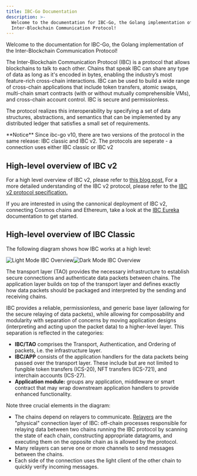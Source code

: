 ```yaml
---
title: IBC-Go Documentation
description: >-
  Welcome to the documentation for IBC-Go, the Golang implementation of the
  Inter-Blockchain Communication Protocol!
---
```


Welcome to the documentation for IBC-Go, the Golang implementation of the Inter-Blockchain Communication Protocol!

The Inter-Blockchain Communication Protocol (IBC) is a protocol that allows blockchains to talk to each other. Chains that speak IBC can share any type of data as long as it's encoded in bytes, enabling the industry’s most feature-rich cross-chain interactions. IBC can be used to build a wide range of cross-chain applications that include token transfers, atomic swaps, multi-chain smart contracts (with or without mutually comprehensible VMs), and cross-chain account control. IBC is secure and permissionless.

The protocol realizes this interoperability by specifying a set of data structures, abstractions, and semantics that can be implemented by any distributed ledger that satisfies a small set of requirements.

<Note>
**Notice**
Since ibc-go v10, there are two versions of the protocol in the same release: IBC classic and IBC v2. The protocols are seperate - a connection uses either IBC classic or IBC v2
</Note>

## High-level overview of IBC v2

For a high level overview of IBC v2, please refer to [this blog post.](https://ibcprotocol.dev/blog/ibc-v2-announcement) For a more detailed understanding of the IBC v2 protocol, please refer to the [IBC v2 protocol specification.](https://github.com/cosmos/ibc/tree/main/spec/IBC_V2)

If you are interested in using the cannonical deployment of IBC v2, connecting Cosmos chains and Ethereum, take a look at the [IBC Eureka](https://docs.skip.build/go/eureka/eureka-overview) documentation to get started.

## High-level overview of IBC Classic

The following diagram shows how IBC works at a high level:

![Light Mode IBC Overview](./../images/./images/ibcoverview-light.svg#gh-light-mode-only)![Dark Mode IBC Overview](./../images/./images/ibcoverview-dark.svg#gh-dark-mode-only)

The transport layer (TAO) provides the necessary infrastructure to establish secure connections and authenticate data packets between chains. The application layer builds on top of the transport layer and defines exactly how data packets should be packaged and interpreted by the sending and receiving chains.

IBC provides a reliable, permissionless, and generic base layer (allowing for the secure relaying of data packets), while allowing for composability and modularity with separation of concerns by moving application designs (interpreting and acting upon the packet data) to a higher-level layer. This separation is reflected in the categories:

* **IBC/TAO** comprises the Transport, Authentication, and Ordering of packets, i.e. the infrastructure layer.
* **IBC/APP** consists of the application handlers for the data packets being passed over the transport layer. These include but are not limited to fungible token transfers (ICS-20), NFT transfers (ICS-721), and interchain accounts (ICS-27).
* **Application module:** groups any application, middleware or smart contract that may wrap downstream application handlers to provide enhanced functionality.

Note three crucial elements in the diagram:

* The chains depend on relayers to communicate. [Relayers](https://github.com/cosmos/ibc/blob/main/spec/relayer/ics-018-relayer-algorithms/README.md) are the "physical" connection layer of IBC: off-chain processes responsible for relaying data between two chains running the IBC protocol by scanning the state of each chain, constructing appropriate datagrams, and executing them on the opposite chain as is allowed by the protocol.
* Many relayers can serve one or more channels to send messages between the chains.
* Each side of the connection uses the light client of the other chain to quickly verify incoming messages.
